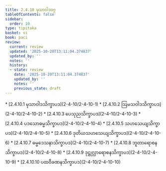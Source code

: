 ```yaml
---
title: 2.4.10 မုသာဝါဒဝဂ္ဂ
tableOfContents: false
sidebar:
  order: 10
type: tipitaka
basket: vi
book: paci
review:
  current: review
  updated: '2025-10-20T13:11:04.374837'
  updated_by: ''
  notes: ''
  history:
  - state: review
    date: '2025-10-20T13:11:04.374837'
    updated_by: ''
    notes: ''
    previous_state: draft
---
```



<DynamicBreadcrumb />


<ReviewStatus review={frontmatter.review} showDetails={true} />

<HypothesisAnnotation frontmatter={frontmatter} />



<TableOfContents book="paci" section="2.4.10">
* [2.4.10.1 မုသာဝါဒသိက္ခာပဒ](2-4-10/2-4-10-1)
* [2.4.10.2 ဩမသဝါဒသိက္ခာပဒ](2-4-10/2-4-10-2)
* [2.4.10.3 ပေသုညသိက္ခာပဒ](2-4-10/2-4-10-3)
* [2.4.10.4 ပဒသောဓမ္မသိက္ခာပဒ](2-4-10/2-4-10-4)
* [2.4.10.5 သဟသေယျသိက္ခာပဒ](2-4-10/2-4-10-5)
* [2.4.10.6 ဒုတိယသဟသေယျသိက္ခာပဒ](2-4-10/2-4-10-6)
* [2.4.10.7 ဓမ္မဒေသနာသိက္ခာပဒ](2-4-10/2-4-10-7)
* [2.4.10.8 ဘူတာရောစနသိက္ခာပဒ](2-4-10/2-4-10-8)
* [2.4.10.9 ဒုဋ္ဌုလ္လာရောစနသိက္ခာပဒ](2-4-10/2-4-10-9)
* [2.4.10.10 ပထဝီခဏနသိက္ခာပဒ](2-4-10/2-4-10-10)
</TableOfContents>